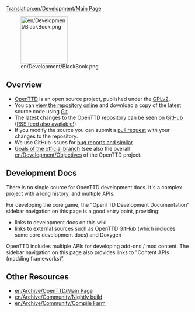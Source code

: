 [[Translation:en/Development/Main Page]]
{{en/Development/Navigation}}

[[File:en/Development/BlackBook.png|128px]]

==Overview==
* [https://www.openttd.org OpenTTD] is an open source project, published under the [https://www.gnu.org/licenses/old-licenses/gpl-2.0.html GPLv2]. 
* You can [https://github.com/OpenTTD/OpenTTD view the repository online] and download a copy of the latest source code using [https://en.wikipedia.org/wiki/Git Git]. 
* The latest changes to the OpenTTD repository can be seen on [https://github.com/OpenTTD/OpenTTD/commits GitHub] ([https://github.com/OpenTTD/OpenTTD/commits/master.atom RSS feed also available!])
* If you modify the source you can submit a [https://github.com/OpenTTD/OpenTTD/blob/master/CONTRIBUTING.md#pull-requests pull request] with your changes to the repository.
* We use GitHub issues for [https://github.com/OpenTTD/OpenTTD/blob/master/CONTRIBUTING.md#using-the-issue-tracker bug reports and similar]
* [https://github.com/OpenTTD/OpenTTD/blob/master/CONTRIBUTING.md#project-goals Goals of the official branch] (see also the overall [[en/Development/Objectives]] of the OpenTTD project.

==Development Docs==
There is no single source for OpenTTD development docs.  It's a complex project with a long history, and multiple APIs.

For developing the core game, the "OpenTTD Development Documentation" sidebar navigation on this page is a good entry point, providing:
* links to development docs on this wiki
* links to external sources such as OpenTTD GitHub (which includes some core development docs) and Doxygen


OpenTTD includes multiple APIs for developing add-ons / mod content.  The sidebar navigation on this page also provides links to "Content APIs (modding frameworks)".

==Other Resources==

*[[en/Archive/OpenTTD/Main Page]]
*[[en/Archive/Community/Nightly build]]
*[[en/Archive/Community/Compile Farm]]

